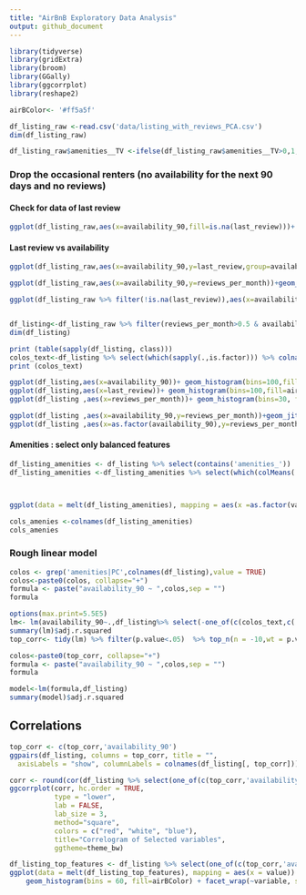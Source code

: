 ```yaml
---
title: "AirBnB Exploratory Data Analysis"
output: github_document
---
```



```r

library(tidyverse)
library(gridExtra)
library(broom)
library(GGally)
library(ggcorrplot)
library(reshape2)

airBColor<- '#ff5a5f'
```

```r
df_listing_raw <-read.csv('data/listing_with_reviews_PCA.csv')
dim(df_listing_raw)

df_listing_raw$amenities__TV <-ifelse(df_listing_raw$amenities__TV>0,1,0)
```
### Drop the occasional renters (no availability for the next 90 days and no reviews)


#### Check for data of last review
```r
ggplot(df_listing_raw,aes(x=availability_90,fill=is.na(last_review)))+ geom_histogram( position="dodge")
```
#### Last review vs availability

```r
ggplot(df_listing_raw,aes(x=availability_90,y=last_review,group=availability_90))+geom_boxplot(color=airBColor,fill = NA,alpha=.1)

```

```r
ggplot(df_listing_raw,aes(x=availability_90,y=reviews_per_month))+geom_jitter(color=airBColor,fill = NA,alpha=.2)

ggplot(df_listing_raw %>% filter(!is.na(last_review)),aes(x=availability_90,y=reviews_per_month,color+last_review))+geom_jitter(color=airBColor,fill = NA,alpha=.2,size=.5)
```

```r

```

```r
df_listing<-df_listing_raw %>% filter(reviews_per_month>0.5 & availability_90>0 & availability_90<80) %>% select(-text_experiences_offered)
dim(df_listing)
```
```r
print (table(sapply(df_listing, class)))
colos_text<-df_listing %>% select(which(sapply(.,is.factor))) %>% colnames(.)
print (colos_text)

```

```r

ggplot(df_listing,aes(x=availability_90))+ geom_histogram(bins=100,fill=airBColor)+ggtitle("Full Appartment availability 90 coming days")
ggplot(df_listing,aes(x=last_review))+ geom_histogram(bins=100,fill=airBColor)+ggtitle("last review age (days)")
ggplot(df_listing ,aes(x=reviews_per_month))+ geom_histogram(bins=30, fill=airBColor)+ggtitle("Full Appartment reviews per Month")


```

```r
ggplot(df_listing ,aes(x=availability_90,y=reviews_per_month))+geom_jitter(alpha=.2,color=airBColor)+geom_smooth(method = 'lm')
ggplot(df_listing ,aes(x=as.factor(availability_90),y=reviews_per_month))+geom_boxplot()
```
#### Amenities : select only balanced features
```r
df_listing_amenities <- df_listing %>% select(contains('amenities_'))
df_listing_amenities <-df_listing_amenities %>% select(which(colMeans(.) > 0.1 &colMeans(.) <0.9) ) 



ggplot(data = melt(df_listing_amenities), mapping = aes(x =as.factor(value))) + geom_histogram(bins = 30,stat="count",fill=airBColor) + facet_wrap(~variable, scales = 'fixed') +theme(strip.text.x = element_text(size = 6), axis.text.y = element_text(size=6))

cols_amenies <-colnames(df_listing_amenities)
cols_amenies

```



### Rough linear model

```r
colos <- grep('amenities|PC',colnames(df_listing),value = TRUE)
colos<-paste0(colos, collapse="+")
formula <- paste("availability_90 ~ ",colos,sep = "")
formula

```

```r
options(max.print=5.5E5)
lm<- lm(availability_90~.,df_listing%>% select(-one_of(c(colos_text,c('availability_30','availability_60','availability_365','id')))))
summary(lm)$adj.r.squared
top_corr<- tidy(lm) %>% filter(p.value<.05)  %>% top_n(n = -10,wt = p.value) %>%pull(term)


```

```r
colos<-paste0(top_corr, collapse="+")
formula <- paste("availability_90 ~ ",colos,sep = "")
formula

model<-lm(formula,df_listing)
summary(model)$adj.r.squared

```
## Correlations

```r
top_corr <- c(top_corr,'availability_90')
ggpairs(df_listing, columns = top_corr, title = "",  
  axisLabels = "show", columnLabels = colnames(df_listing[, top_corr]))
```

```r
corr <- round(cor(df_listing %>% select(one_of(c(top_corr,'availability_90') ))),3)
ggcorrplot(corr, hc.order = TRUE, 
           type = "lower", 
           lab = FALSE, 
           lab_size = 3, 
           method="square", 
           colors = c("red", "white", "blue"), 
           title="Correlogram of Selected variables", 
           ggtheme=theme_bw)
```
```r
df_listing_top_features <- df_listing %>% select(one_of(c(top_corr,'availability_90')))
ggplot(data = melt(df_listing_top_features), mapping = aes(x = value)) + 
    geom_histogram(bins = 60, fill=airBColor) + facet_wrap(~variable, scales = 'free')
```

